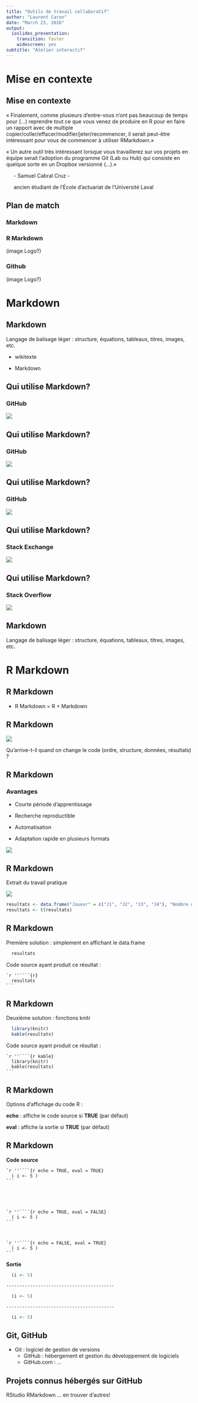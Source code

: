 ```yaml
---
title: "Outils de travail collaboratif"
author: "Laurent Caron"
date: "March 23, 2016"
output:
  ioslides_presentation:
    transition: faster
    widescreen: yes
subtitle: "Atelier interactif"
---
```


# Mise en contexte

## Mise en contexte

« Finalement, comme plusieurs d'entre-vous n'ont pas beaucoup de temps
pour (...) reprendre tout ce que vous venez de produire en R pour en faire
un rapport avec de multiple copier/coller/effacer/modifier/jeter/recommencer,
il serait peut-être intéressant pour vous de commencer à utiliser RMarkdown.»

« Un autre outil très intéressant lorsque vous travaillerez sur vos projets en équipe serait l'adoption du programme Git (Lab ou Hub) qui consiste en quelque sorte en un Dropbox versionné (...).»


$\quad$ - Samuel Cabral Cruz - 

$\quad$ ancien étudiant de l'École d'actuariat de l'Université Laval

## Plan de match

### Markdown

### R Markdown

(image Logo?)

### Github

(image Logo?)

# Markdown

## Markdown

Langage de balisage léger : structure, équations, tableaux, titres, images, etc.
  
  * wikitexte
  
  * Markdown

## Qui utilise Markdown?

### GitHub
![](https://rawgit.com/LCULaval/OTC/gh-pages/images/img_GitHub_Guides_Markdown.jpg)
    
## Qui utilise Markdown?

### GitHub

![](https://rawgit.com/LCULaval/OTC/gh-pages/images/img_RStudio_README_GitHub.jpg)

## Qui utilise Markdown?

### GitHub
![](https://rawgit.com/LCULaval/OTC/gh-pages/images/img_RStudio_README_GitHub_source.jpg)

## Qui utilise Markdown?

### Stack Exchange
![](https://rawgit.com/LCULaval/OTC/gh-pages/images/img_stack_exchange.jpg)

## Qui utilise Markdown?

### Stack Overflow
![](https://rawgit.com/LCULaval/OTC/gh-pages/images/img_stack_overflow.jpg)

## Markdown

Langage de balisage léger : structure, équations, tableaux, titres, images, etc.

# R Markdown

## R Markdown

- R Markdown = R + Markdown

## R Markdown

![](https://rawgit.com/LCULaval/OTC/gh-pages/images/img_TP_intro_II.JPG)

Qu'arrive-t-il quand on change le code (ordre, structure, données, résultats) ?

## R Markdown

### Avantages

- Courte période d'apprentissage

- Recherche reproductible

- Automatisation

- Adaptation rapide en plusieurs formats

![](https://rawgit.com/LCULaval/OTC/gh-pages/images/img_RMarkdown_formats.jpg)

## R Markdown

Extrait du travail pratique

![](https://rawgit.com/LCULaval/OTC/gh-pages/images/img_TP_intro_II_rapport.jpg)

```r
resultats <- data.frame("Joueur" = c("J1", "J2", "J3", "J4"), "Nombre de gains" = c(4829.750, 1723.250, 1697.083, 1749.917), "Prob de victoire" = c(0.4829750, 0.1723250, 0.1697083, 0.1749917), row.names = "Joueur")
resultats <- t(resultats)
```

## R Markdown

Première solution : simplement en affichant le data.frame

```r
  resultats
```

Code source ayant produit ce résultat : 

    `r ''````{r}
      resultats
    ```

## R Markdown

Deuxième solution : fonctions knitr

```r
  library(knitr)
  kable(resultats)
```  

Code source ayant produit ce résultat : 

    `r ''````{r kable}
      library(knitr)
      kable(resultats)
    ```
## R Markdown

Options d'affichage du code R :

**echo** : affiche le code source si **TRUE** (par défaut)

**eval** : affiche la sortie si **TRUE** (par défaut)

## R Markdown {.smaller}

<div class="columns-2">

**Code source**

    `r ''````{r echo = TRUE, eval = TRUE}
      ( i <- 5 )
    ```



    

    `r ''````{r echo = TRUE, eval = FALSE}
      ( i <- 5 )
    ```



    `r ''````{r echo = FALSE, eval = TRUE}
      ( i <- 5 )
    ```
    
    
**Sortie**

```r
  (i <- 5)
```
    -----------------------------------------
```r
  (i <- 5)
```
    -----------------------------------------
```r
  (i <- 5)
```

</div>


## Git, GitHub

* Git : logiciel de gestion de versions
    - GitHub : hébergement et gestion du développement de logiciels
    - GitHub.com : ...
    
## Projets connus hébergés sur GitHub

RStudio
RMarkdown
... en trouver d'autres!